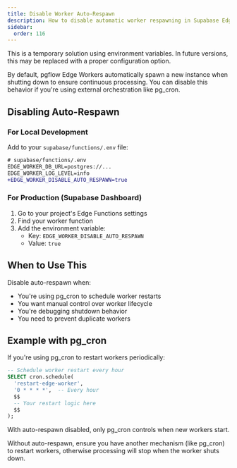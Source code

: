 ```yaml
---
title: Disable Worker Auto-Respawn
description: How to disable automatic worker respawning in Supabase Edge Functions
sidebar:
  order: 116
---
```



<Aside type="caution" title="Temporary Feature">
This is a temporary solution using environment variables. In future versions, this may be replaced with a proper configuration option.
</Aside>

By default, pgflow Edge Workers automatically spawn a new instance when shutting down to ensure continuous processing. You can disable this behavior if you're using external orchestration like pg_cron.

## Disabling Auto-Respawn

### For Local Development

Add to your `supabase/functions/.env` file:

```diff
# supabase/functions/.env
EDGE_WORKER_DB_URL=postgres://...
EDGE_WORKER_LOG_LEVEL=info
+EDGE_WORKER_DISABLE_AUTO_RESPAWN=true
```

### For Production (Supabase Dashboard)

1. Go to your project's Edge Functions settings
2. Find your worker function
3. Add the environment variable:
   - Key: `EDGE_WORKER_DISABLE_AUTO_RESPAWN`
   - Value: `true`

## When to Use This

Disable auto-respawn when:

- You're using pg_cron to schedule worker restarts
- You want manual control over worker lifecycle
- You're debugging shutdown behavior
- You need to prevent duplicate workers

## Example with pg_cron

If you're using pg_cron to restart workers periodically:

```sql
-- Schedule worker restart every hour
SELECT cron.schedule(
  'restart-edge-worker',
  '0 * * * *',  -- Every hour
  $$
  -- Your restart logic here
  $$
);
```

With auto-respawn disabled, only pg_cron controls when new workers start.

<Aside type="note">
Without auto-respawn, ensure you have another mechanism (like pg_cron) to restart workers, otherwise processing will stop when the worker shuts down.
</Aside>